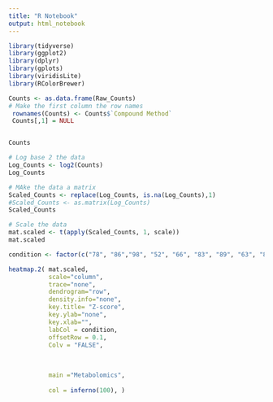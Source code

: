 ---
title: "R Notebook"
output: html_notebook
---
```{r}
library(tidyverse)
library(ggplot2)
library(dplyr)
library(gplots)
library(viridisLite)
library(RColorBrewer)

```

```{r}

Counts <- as.data.frame(Raw_Counts)
# Make the first column the row names
 rownames(Counts) <- Counts$`Compound Method`
 Counts[,1] = NULL 


Counts

```
```{r}
# Log base 2 the data
Log_Counts <- log2(Counts)
Log_Counts

```

```{r}
# MAke the data a matrix
Scaled_Counts <- replace(Log_Counts, is.na(Log_Counts),1)
#Scaled_Counts <- as.matrix(Log_Counts)
Scaled_Counts

```
```{r}
# Scale the data
mat.scaled <- t(apply(Scaled_Counts, 1, scale))
mat.scaled
```

```{r}

condition <- factor(c("78", "86","98", "52", "66", "83", "89", "63", "82", "80"))

```


```{r}
heatmap.2( mat.scaled, 
           scale="column", 
           trace="none", 
           dendrogram="row",
           density.info="none",
           key.title= "Z-score",
           key.ylab="none",
           key.xlab="",
           labCol = condition,
           offsetRow = 0.1,
           Colv = "FALSE",
            
           
       
           main ="Metabolomics",
     
           col = inferno(100), )
```

